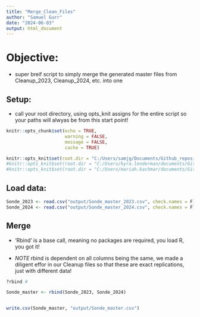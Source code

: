 ```yaml
---
title: "Merge_Clean_Files"
author: "Samuel Gurr"
date: "2024-06-03"
output: html_document
---
```


# Objective:

* super breif script to simply merge the generated master files from Cleanup_2023, Cleanup_2024, etc. into one


## Setup: 

* call your root directory, using opts_knit assigns for the entire script so your paths will alwyas be from this start point!

```r
knitr::opts_chunk$set(echo = TRUE, 
                      warning = FALSE, 
                      message = FALSE, 
                      cache = TRUE)

knitr::opts_knit$set(root.dir = "C:/Users/samjg/Documents/Github_repositories/EAD-ASEB_EPA_LISS_Disease_Surveillance/Sonde_Data")
#knitr::opts_knit$set(root.dir = "C:/Users/kyra.lenderman/documents/Github/EAD-ASEB_EPA_LISS_Disease_Surveillance/Sonde_Data")
#knitr::opts_knit$set(root.dir = "C:/Users/mariah.kachmar/documents/Github/EAD-ASEB_EPA_LISS_Disease_Surveillance/Sonde_Data")

```


## Load data:

```r

Sonde_2023 <- read.csv("output/Sonde_master_2023.csv", check.names = F) %>% dplyr::select(-1)
Sonde_2024 <- read.csv("output/Sonde_master_2024.csv", check.names = F) %>% dplyr::select(-1)

```
## Merge 

* 'Rbind' is a base call, meaning no packages are required, you load R, you got it!

* *NOTE* rbind is dependent on all columns being the same, we made a diligent effor in our Cleanup files so that these are exact replications, just with different data!

```r

?rbind # 

Sonde_master <- rbind(Sonde_2023, Sonde_2024)


write.csv(Sonde_master, "output/Sonde_master.csv")
```
